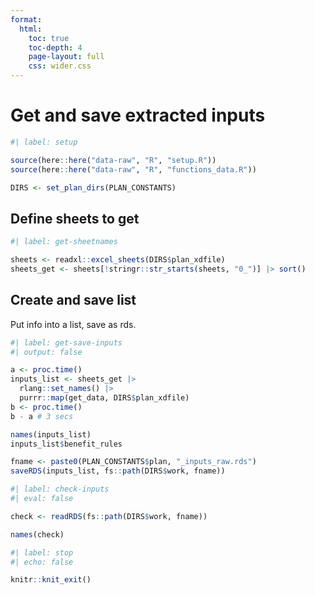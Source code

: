 ```yaml
---
format:
  html:
    toc: true
    toc-depth: 4
    page-layout: full
    css: wider.css
---    
```


# Get and save extracted inputs


```r
#| label: setup

source(here::here("data-raw", "R", "setup.R"))
source(here::here("data-raw", "R", "functions_data.R"))

DIRS <- set_plan_dirs(PLAN_CONSTANTS)

```

## Define sheets to get

```r
#| label: get-sheetnames

sheets <- readxl::excel_sheets(DIRS$plan_xdfile)
sheets_get <- sheets[!stringr::str_starts(sheets, "0_")] |> sort()

```


## Create and save list

Put info into a list, save as rds.

```r
#| label: get-save-inputs
#| output: false

a <- proc.time()
inputs_list <- sheets_get |>
  rlang::set_names() |>
  purrr::map(get_data, DIRS$plan_xdfile)
b <- proc.time()
b - a # 3 secs

names(inputs_list)
inputs_list$benefit_rules

fname <- paste0(PLAN_CONSTANTS$plan, "_inputs_raw.rds")
saveRDS(inputs_list, fs::path(DIRS$work, fname))

```

```r
#| label: check-inputs
#| eval: false

check <- readRDS(fs::path(DIRS$work, fname))

names(check)

```


```r
#| label: stop
#| echo: false

knitr::knit_exit()
```

